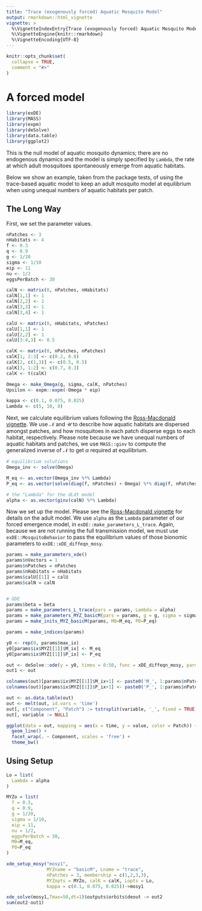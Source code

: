 ```yaml
---
title: "Trace (exogenously forced) Aquatic Mosquito Model"
output: rmarkdown::html_vignette
vignette: >
  %\VignetteIndexEntry{Trace (exogenously forced) Aquatic Mosquito Model}
  %\VignetteEngine{knitr::rmarkdown}
  %\VignetteEncoding{UTF-8}
---
```


```r
knitr::opts_chunk$set(
  collapse = TRUE,
  comment = "#>"
)
```

# A forced model 

```r
library(exDE)
library(MASS)
library(expm)
library(deSolve)
library(data.table)
library(ggplot2)
```
 
This is the null model of aquatic mosquito dynamics; there are no endogenous dynamics
and the model is simply specified by `Lambda`, the rate at which adult mosquitoes
spontaneously emerge from aquatic habitats.

Below we show an example, taken from the package tests, of using the trace-based
aquatic model to keep an adult mosquito model at equilibrium when using unequal numbers
of aquatic habitats per patch.

## The Long Way 

First, we set the parameter values. 

```r
nPatches <- 3
nHabitats <- 4
f <- 0.3
q <- 0.9
g <- 1/20
sigma <- 1/10
eip <- 11
nu <- 1/2
eggsPerBatch <- 30

calN <- matrix(0, nPatches, nHabitats)
calN[1,1] <- 1
calN[2,2] <- 1
calN[3,3] <- 1
calN[3,4] <- 1

calU <- matrix(0, nHabitats, nPatches)
calU[1,1] <- 1
calU[2,2] <- 1
calU[3:4,3] <- 0.5

calK <- matrix(0, nPatches, nPatches)
calK[1, 2:3] <- c(0.2, 0.8)
calK[2, c(1,3)] <- c(0.5, 0.5)
calK[3, 1:2] <- c(0.7, 0.3)
calK <- t(calK)

Omega <- make_Omega(g, sigma, calK, nPatches)
Upsilon <- expm::expm(-Omega * eip)

kappa <- c(0.1, 0.075, 0.025)
Lambda <- c(5, 10, 8)
``` 

Next, we calculate equilibrium values following the [Ross-Macdonald vignette](adult_RM.html).
We use $\mathcal{N}$ and $\mathcal{U}$ to describe how aquatic habitats are dispersed amongst
patches, and how mosquitoes in each patch disperse eggs to each habitat, respectively.
Please note because we have unequal numbers of aquatic habitats and patches, we use `MASS::ginv`
to compute the generalized inverse of $\mathcal{N}$ to get $\alpha$ required at equilibrium.


```r
# equilibrium solutions
Omega_inv <- solve(Omega)

M_eq <- as.vector(Omega_inv %*% Lambda)
P_eq <- as.vector(solve(diag(f, nPatches) + Omega) %*% diag(f, nPatches) %*% M_eq)

# the "Lambda" for the dLdt model
alpha <- as.vector(ginv(calN) %*% Lambda)
```

Now we set up the model. Please see the [Ross-Macdonald vignette](adult_RM.html) for details
on the adult model. We use `alpha` as the `Lambda` parameter of our forced emergence model, in
`exDE::make_parameters_L_trace`. Again, because we are not running the full transmission model,
we must use `exDE::MosquitoBehavior` to pass the equilibrium values of those bionomic parameters 
to `exDE::xDE_diffeqn_mosy`.

```r
params = make_parameters_xde()
params$nVectors = 1 
params$nPatches = nPatches
params$nHabitats = nHabitats
params$calU[[1]] = calU
params$calN = calN


# ODE
params$beta = beta
params = make_parameters_L_trace(pars = params, Lambda = alpha)
params = make_parameters_MYZ_basicM(pars = params, g = g, sigma = sigma, calK = calK, f = f, q = q, nu = nu, eggsPerBatch = eggsPerBatch)
params = make_inits_MYZ_basicM(params, M0=M_eq, P0=P_eq)

params = make_indices(params)
```

```r
y0 <- rep(0, params$max_ix)
y0[params$ix$MYZ[[1]]$M_ix] <- M_eq
y0[params$ix$MYZ[[1]]$P_ix] <- P_eq

out <- deSolve::ode(y = y0, times = 0:50, func = xDE_diffeqn_mosy, parms = params, method = 'lsoda')
out1 <- out
```

```r
colnames(out)[params$ix$MYZ[[1]]$M_ix+1] <- paste0('M_', 1:params$nPatches)
colnames(out)[params$ix$MYZ[[1]]$P_ix+1] <- paste0('P_', 1:params$nPatches)

out <- as.data.table(out)
out <- melt(out, id.vars = 'time')
out[, c("Component", "Patch") := tstrsplit(variable, '_', fixed = TRUE)]
out[, variable := NULL]

ggplot(data = out, mapping = aes(x = time, y = value, color = Patch)) +
  geom_line() +
  facet_wrap(. ~ Component, scales = 'free') +
  theme_bw()
```

## Using Setup

```r
Lo = list(
  Lambda = alpha 
)
```

```r
MYZo = list(
  f = 0.3,
  q = 0.9,
  g = 1/20,
  sigma = 1/10,
  eip = 11,
  nu = 1/2,
  eggsPerBatch = 30,
  M0=M_eq,
  P0=P_eq
)
```

```r
xde_setup_mosy("mosy1", 
               MYZname = "basicM", Lname = "trace", 
               nPatches = 3, membership = c(1,2,3,3), 
               MYZopts = MYZo, calK = calK, Lopts = Lo, 
               kappa = c(0.1, 0.075, 0.025))->mosy1
```

```r
xde_solve(mosy1,Tmax=50,dt=1)$outputs$orbits$deout -> out2
sum(out2-out1)
```


